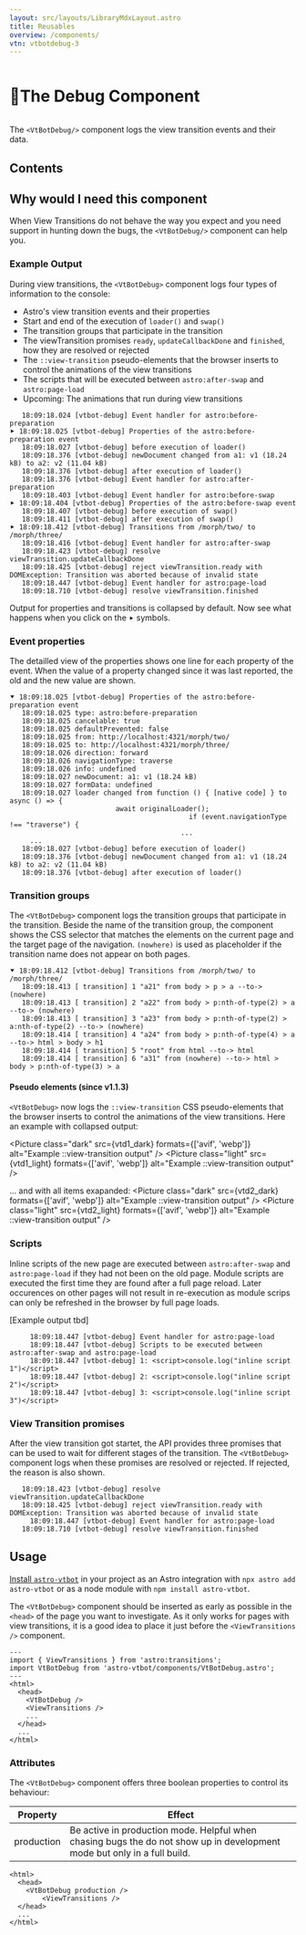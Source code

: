 ```yaml
---
layout: src/layouts/LibraryMdxLayout.astro
title: Reusables
overview: /components/
vtn: vtbotdebug-3
---
```



<h1 style="display: inline-block; view-transition-name: vtbotdebug-1"><span style="display:inline-block; view-transition-name:vtbotdebug-2">🐛</span>The Debug Component</h1>

The `<VtBotDebug/>` component logs the view transition events and their data. 


## Contents

## Why would I need this component

When View Transitions do not behave the way you expect and you need support in hunting down the bugs, the `<VtBotDebug/>` component can help you. 


### Example Output

During view transitions, the `<VtBotDebug>` component logs four types of information to the console:
* Astro's view transition events and their properties 
* Start and end of the execution of `loader()` and `swap()`
* The transition groups that participate in the transition
* The viewTransition promises `ready`, `updateCallbackDone` and `finished`, how they are resolved or rejected
* The `::view-transition` pseudo-elements that the browser inserts to control the animations of the view transitions
* The scripts that will be executed between `astro:after-swap` and `astro:page-load`
* Upcoming: The animations that run during view transitions 

```console title="console.log" {1,6,7,12,15}
   18:09:18.024 [vtbot-debug] Event handler for astro:before-preparation
⯈ 18:09:18.025 [vtbot-debug] Properties of the astro:before-preparation event
   18:09:18.027 [vtbot-debug] before execution of loader()
   18:09:18.376 [vtbot-debug] newDocument changed from a1: v1 (18.24 kB) to a2: v2 (11.04 kB)
   18:09:18.376 [vtbot-debug] after execution of loader()
   18:09:18.376 [vtbot-debug] Event handler for astro:after-preparation
   18:09:18.403 [vtbot-debug] Event handler for astro:before-swap
⯈ 18:09:18.404 [vtbot-debug] Properties of the astro:before-swap event
   18:09:18.407 [vtbot-debug] before execution of swap()
   18:09:18.411 [vtbot-debug] after execution of swap()
⯈ 18:09:18.412 [vtbot-debug] Transitions from /morph/two/ to /morph/three/
   18:09:18.416 [vtbot-debug] Event handler for astro:after-swap
   18:09:18.423 [vtbot-debug] resolve viewTransition.updateCallbackDone
   18:09:18.425 [vtbot-debug] reject viewTransition.ready with DOMException: Transition was aborted because of invalid state
   18:09:18.447 [vtbot-debug] Event handler for astro:page-load
   18:09:18.710 [vtbot-debug] resolve viewTransition.finished
```

Output for properties and transitions is collapsed by default. Now see what happens when you click on the `⯈` symbols.

### Event properties

The detailled view of the properties shows one line for each property of the event. When the value of a property changed since it was last reported, the old and the new value are shown.

```console title="console.log" {1, 12,18}
⯆ 18:09:18.025 [vtbot-debug] Properties of the astro:before-preparation event
   18:09:18.025 type: astro:before-preparation
   18:09:18.025 cancelable: true
   18:09:18.025 defaultPrevented: false
   18:09:18.025 from: http://localhost:4321/morph/two/
   18:09:18.025 to: http://localhost:4321/morph/three/
   18:09:18.026 direction: forward
   18:09:18.026 navigationType: traverse
   18:09:18.026 info: undefined
   18:09:18.027 newDocument: a1: v1 (18.24 kB)
   18:09:18.027 formData: undefined
   18:09:18.027 loader changed from function () { [native code] } to async () => {
		                  await originalLoader();
											if (event.navigationType !== "traverse") {    
										  ...
	 ...
   18:09:18.027 [vtbot-debug] before execution of loader()
   18:09:18.376 [vtbot-debug] newDocument changed from a1: v1 (18.24 kB) to a2: v2 (11.04 kB)
   18:09:18.376 [vtbot-debug] after execution of loader()
```	

### Transition groups

The `<VtBotDebug>` component logs the transition groups that participate in the transition. Beside the name of the transition group, the component shows the CSS selector that matches the elements on the current page and the target page of the navigation. `(nowhere)` is used as placeholder if the transition name does not appear on both pages. 

```console title="console.log" {1, 5}
⯆ 18:09:18.412 [vtbot-debug] Transitions from /morph/two/ to /morph/three/
   18:09:18.413 [ transition] 1 "a21" from body > p > a --to-> (nowhere)
   18:09:18.413 [ transition] 2 "a22" from body > p:nth-of-type(2) > a --to-> (nowhere)
   18:09:18.413 [ transition] 3 "a23" from body > p:nth-of-type(2) > a:nth-of-type(2) --to-> (nowhere)
   18:09:18.414 [ transition] 4 "a24" from body > p:nth-of-type(4) > a --to-> html > body > h1
   18:09:18.414 [ transition] 5 "root" from html --to-> html
   18:09:18.414 [ transition] 6 "a31" from (nowhere) --to-> html > body > p:nth-of-type(3) > a
```

#### Pseudo elements (since v1.1.3)

`<VtBotDebug>` now logs the `::view-transition` CSS pseudo-elements that the browser inserts to control the animations of the view transitions. Here an example with collapsed output:

<Picture class="dark" src={vtd1_dark} formats={['avif', 'webp']} alt="Example ::view-transition output" />
<Picture class="light" src={vtd1_light} formats={['avif', 'webp']} alt="Example ::view-transition output" />

... and with all items exapanded:
<Picture class="dark" src={vtd2_dark} formats={['avif', 'webp']} alt="Example ::view-transition output" />
<Picture class="light" src={vtd2_light} formats={['avif', 'webp']} alt="Example ::view-transition output" />

### Scripts
Inline scripts of the new page are executed between `astro:after-swap` and `astro:page-load` if they had not been on the old page. Module scripts are executed the first time they are found after a full page reload. Later occurences on other pages will not result in re-execution as module scrips can only be refreshed in the browser by full page loads.

\[Example output tbd\]

```console title="console.log" {1, 2, 3}
	 18:09:18.447 [vtbot-debug] Event handler for astro:page-load
	 18:09:18.447 [vtbot-debug] Scripts to be executed between astro:after-swap and astro:page-load
	 18:09:18.447 [vtbot-debug] 1: <script>console.log("inline script 1")</script>
	 18:09:18.447 [vtbot-debug] 2: <script>console.log("inline script 2")</script>
	 18:09:18.447 [vtbot-debug] 3: <script>console.log("inline script 3")</script>
``` 

### View Transition promises

After the view transition got startet, the API provides three promises that can be used to wait for different stages of the transition. The `<VtBotDebug>` component logs when these promises are resolved or rejected. If rejected, the reason is also shown.


```console title="console.log" {1,2,4}
   18:09:18.423 [vtbot-debug] resolve viewTransition.updateCallbackDone
   18:09:18.425 [vtbot-debug] reject viewTransition.ready with DOMException: Transition was aborted because of invalid state
	 18:09:18.447 [vtbot-debug] Event handler for astro:page-load
   18:09:18.710 [vtbot-debug] resolve viewTransition.finished
```


## Usage

[Install `astro-vtbot`](../Installation/) in your project as an Astro integration with `npx astro add astro-vtbot` or as a node module with `npm install astro-vtbot`.

The `<VtBotDebug>` component should be inserted as early as possible in the `<head>` of the page you want to investigate. As it only works for pages with view transitions, it is a good idea to place it just before the `<ViewTransitions />` component.

```astro title="MyPage.astro" {3,7}
---
import { ViewTransitions } from 'astro:transitions';
import VtBotDebug from 'astro-vtbot/components/VtBotDebug.astro';
---
<html>
  <head>
    <VtBotDebug />
    <ViewTransitions />
    ...
  </head>
  ...
</html>
```
### Attributes

The `<VtBotDebug>` component offers three boolean properties to control its behaviour:

|   Property | Effect |
|------------|---------|
| production | Be active in production mode. Helpful when chasing bugs the do not show up in development mode but only in a full build.|


```astro title="PageToDebug.astro" {3}
<html>
  <head>
    <VtBotDebug production />
		<ViewTransitions />
  </head>
  ...
</html>
```


<style>{`

img {
	width: 60ch;
}

`}</style>
